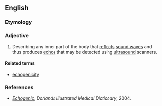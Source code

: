 ==English==

===Etymology===
{{suffix|echo|genic}}

===Adjective===
{{en-adj}}

# {{medical}} Describing any inner part of the body that [[reflect]]s [[sound wave]]s and thus produces [[echo]]s that may be detected using [[ultrasound]] scanners.

====Related terms====
* [[echogenicity]]

===References===
* ''[http://www.mercksource.com/pp/us/cns/cns_hl_dorlands.jspzQzpgzEzzSzppdocszSzuszSzcommonzSzdorlandszSzdorlandzSzdmd_e_01zPzhtm#12320902 Echogenic]'', ''Dorlands Illustrated Medical Dictionary'', 2004.